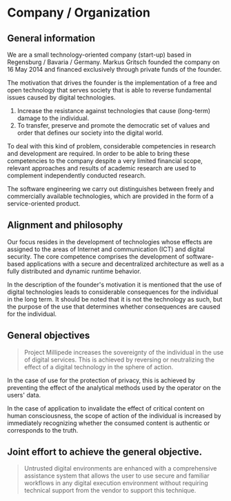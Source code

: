 # Company / Organization

## General information

We are a small technology-oriented company (start-up) based in Regensburg / Bavaria / Germany. Markus Gritsch founded the company on 16 May 2014 and financed exclusively through private funds of the founder.

The motivation that drives the founder is the implementation of a free and open technology that serves society that is able to reverse fundamental issues caused by digital technologies.

1. Increase the resistance against technologies that cause (long-term) damage to the individual.
2. To transfer, preserve and promote the democratic set of values and order that defines our society into the digital world.

To deal with this kind of problem, considerable competencies in research and development are required. In order to be able to bring these competencies to the company despite a very limited financial scope, relevant approaches and results of academic research are used to complement independently conducted research.

The software engineering we carry out distinguishes between freely and commercially available technologies, which are provided in the form of a service-oriented product.

## Alignment and philosophy

Our focus resides in the development of technologies whose effects are assigned to the areas of Internet and communication (ICT) and digital security. The core competence comprises the development of software-based applications with a secure and decentralized architecture as well as a fully distributed and dynamic runtime behavior.

In the description of the founder's motivation it is mentioned that the use of digital technologies leads to considerable consequences for the individual in the long term. It should be noted that it is not the technology as such, but the purpose of the use that determines whether consequences are caused for the individual.

## General objectives

> Project Millipede increases the sovereignty of the individual in the use of digital services. This is achieved by reversing or neutralizing the effect of a digital technology in the sphere of action.

In the case of use for the protection of privacy, this is achieved by preventing the effect of the analytical methods used by the operator on the users' data.

In the case of application to invalidate the effect of critical content on human consciousness, the scope of action of the individual is increased by immediately recognizing whether the consumed content is authentic or corresponds to the truth.

## Joint effort to achieve the general objective.

> Untrusted digital environments are enhanced with a comprehensive assistance system that allows the user to use secure and familiar workflows in any digital execution environment without requiring technical support from the vendor to support this technique.
